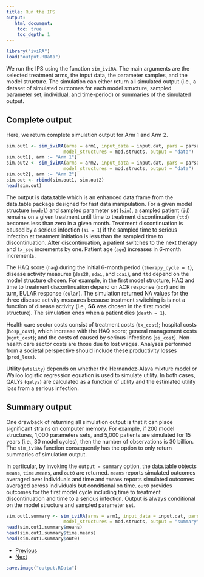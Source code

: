 ```yaml
---
title: Run the IPS
output: 
   html_document:
    toc: true
    toc_depth: 1
--- 
```


```r
library("iviRA")
load("output.RData")
```

We run the IPS using the function `sim_iviRA`. The main arguments are the selected treatment arms, the input data, the parameter samples, and the model structure. The simulation can either return all simulated output (i.e., a dataset of simulated outcomes for each model structure, sampled parameter set, individual, and time-period) or summaries of the simulated output.

## Complete output
Here, we return complete simulation output for Arm 1 and Arm 2.

```r
sim.out1 <- sim_iviRA(arms = arm1, input_data = input.dat, pars = parsamp,
                     model_structures = mod.structs, output = "data")
sim.out1[, arm := "Arm 1"]
sim.out2 <- sim_iviRA(arms = arm2, input_data = input.dat, pars = parsamp,
                     model_structures = mod.structs, output = "data")
sim.out2[, arm := "Arm 2"]
sim.out <- rbind(sim.out1, sim.out2)
head(sim.out)
```

The output is data.table which is an enhanced data.frame from the data.table package designed for fast data manipulation. For a given model structure (`model`) and sampled parameter set (`sim`), a sampled patient (`id`) remains on a given treatment until time to treatment discontinuation (`ttd`) becomes less than zero in a given month. Treatment discontinuation is caused by a serious infection (`si = 1`) if the sampled time to serious infection at treatment initiation is less than the sampled time to discontinuation. After discontinuation, a patient switches to the next therapy and `tx_seq` increments by one. Patient age (`age`) increases in 6-month increments. 

The HAQ score (`haq`) during the initial 6-month period (`therapy_cycle = 1`), disease activity measures (`das28`, `sdai`, and `cdai`), and `ttd` depend on the model structure chosen. For example, in the first model structure, HAQ and time to treatment discontinuation depend on ACR response (`acr`) and in turn, EULAR response (`eular`). The simulation returned NA values for the three disease activity measures because treatment switching is is not a function of disease activity (i.e., **S6** was chosen in the first model structure). The simulation ends when a patient dies (`death = 1`).

Health care sector costs consist of treatment costs (`tx_cost`); hospital costs (`hosp_cost`), which increase with the HAQ score; general management costs (`mgmt_cost`); and the costs of caused by serious infections (`si_cost`). Non-health care sector costs are those due to lost wages. Analyses performed from a societal perspective should include these productivity losses (`prod_loss`). 

Utility (`utility`) depends on whether the Hernandez-Alava mixture model or Wailoo logistic regression equation is used to simulate utility. In both cases, QALYs (`qalys`) are calculated as a function of utility and the estimated utility loss from a serious infection.  

## Summary output
One drawback of returning all simulation output is that it can place significant strains on computer memory. For example, if 200 model structures, 1,000 parameters sets, and 5,000 patients are simulated for 15 years (i.e., 30 model cycles), then the number of observations is 30 billion. The `sim_iviRA` function consequently has the option to only return summaries of simulation output. 

In particular, by invoking the `output = summary` option, the data.table objects `means`, `time.means`, and `out0` are returned. `means` reports simulated outcomes averaged over individuals and time and `tmeans` reports simulated outcomes averaged across individuals but conditional on time. `out0` provides outcomes for the first model cycle including time to treatment discontinuation and time to a serious infection. Output is always conditional on the model structure and sampled parameter set. 

```r
sim.out1.summary <- sim_iviRA(arms = arm1, input_data = input.dat, pars = parsamp,
                     model_structures = mod.structs, output = "summary")
head(sim.out1.summary$means)
head(sim.out1.summary$time.means)
head(sim.out1.summary$out0)
```

<div>
<ul class="pager">
  <li class="previous"><a href="05-parameters.html">Previous</a></li>
  <li class="next"><a href="07-analysis.html">Next</a></li>
</ul>
</div>

```r
save.image("output.RData")
```